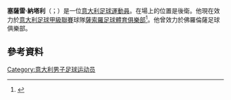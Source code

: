 '''塞薩雷·納塔利'''（{{lang-it|Cesare Natali}}；{{bd|1979年|4月5日}}）是一位[[意大利|意大利]][[足球運動員|足球運動員]]。在場上的位置是後衛。他現在效力於[[意大利足球甲級聯賽|意大利足球甲級聯賽]]球隊[[薩索羅足球體育俱樂部|薩索羅足球體育俱樂部]]<ref>{{cite web|url=http://www.sassuolocalcio.it/articles/?id=5&aid=1214/ingaggiato-cesare-natali|title=Ingaggiato Cesare Natali|date=3 March 2015|accessdate=5 June 2015|publisher=U.S. Sassuolo Calcio|language=it|archive-date=2016-01-18|archive-url=https://web.archive.org/web/20160118080007/http://www.sassuolocalcio.it/articles/?id=5&aid=1214%2Fingaggiato-cesare-natali|dead-url=yes}}</ref>。他曾效力於佛羅倫薩足球俱樂部。

==參考資料==
{{Reflist}}

{{DEFAULTSORT: Natali, Cesare}}
[[Category:意大利男子足球运动员|Category:意大利男子足球运动员]]